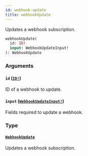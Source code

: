 ```yaml
---
id: webhook-update
title: webhookUpdate
---
```


Updates a webhook subscription.

```graphql
webhookUpdate(
  id: ID!
  input: WebhookUpdateInput!
): WebhookUpdate

```

### Arguments

#### `id` ([`ID!`](/api-reference/scalars/id.mdx))

ID of a webhook to update.

#### `input` ([`WebhookUpdateInput!`](/api-reference/inputs/webhook-update-input.mdx))

Fields required to update a webhook.

### Type

#### [`WebhookUpdate`](/api-reference/objects/webhook-update.mdx)

Updates a webhook subscription.
